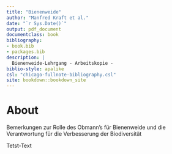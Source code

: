 ```yaml
--- 
title: "Bienenweide"
author: "Manfred Kraft et al."
date: "`r Sys.Date()`"
output: pdf_document
documentclass: book
bibliography:
- book.bib
- packages.bib
description: |
  Bienenweide-Lehrgang - Arbeitskopie -
biblio-style: apalike
csl: "chicago-fullnote-bibliography.csl"
site: bookdown::bookdown_site
---
```


# About

Bemerkungen zur Rolle des Obmann's für Bienenweide
und die Verantwortung für die Verbesserung der Biodiversität

Tetst-Text
